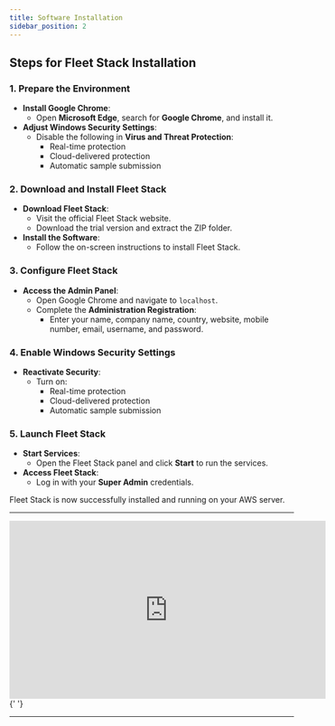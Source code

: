 ```yaml
---
title: Software Installation
sidebar_position: 2
---
```


## Steps for Fleet Stack Installation

### 1. Prepare the Environment

- **Install Google Chrome**:
  - Open **Microsoft Edge**, search for **Google Chrome**, and install it.
- **Adjust Windows Security Settings**:
  - Disable the following in **Virus and Threat Protection**:
    - Real-time protection
    - Cloud-delivered protection
    - Automatic sample submission

### 2. Download and Install Fleet Stack

- **Download Fleet Stack**:
  - Visit the official Fleet Stack website.
  - Download the trial version and extract the ZIP folder.
- **Install the Software**:
  - Follow the on-screen instructions to install Fleet Stack.

### 3. Configure Fleet Stack

- **Access the Admin Panel**:
  - Open Google Chrome and navigate to `localhost`.
  - Complete the **Administration Registration**:
    - Enter your name, company name, country, website, mobile number, email, username, and password.

### 4. Enable Windows Security Settings

- **Reactivate Security**:
  - Turn on:
    - Real-time protection
    - Cloud-delivered protection
    - Automatic sample submission

### 5. Launch Fleet Stack

- **Start Services**:
  - Open the Fleet Stack panel and click **Start** to run the services.
- **Access Fleet Stack**:
  - Log in with your **Super Admin** credentials.

Fleet Stack is now successfully installed and running on your AWS server.

---

<div style={{ display: 'flex', justifyContent: 'center', marginTop: '20px' }}>
  <iframe
    width="560"
    height="315"
    src="https://www.youtube.com/embed/J6YWqugB_z0?si=eL-G89C1iJry-mLW"
    title="AWS Server and Fleet Stack Installation Tutorial"
    frameBorder="0"
    allow="accelerometer; autoplay; clipboard-write; encrypted-media; gyroscope; picture-in-picture"
    allowFullScreen
  ></iframe>
</div>{' '}

---
